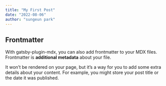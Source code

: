 ```yaml
---
title: "My First Post"
date: "2022-08-06"
author: "sungeun park"
---
```


## Frontmatter

With gatsby-plugin-mdx, you can also add frontmatter to your MDX files.
Frontmatter is **additional metadata** about your file.

It won’t be rendered on your page,
but it’s a way for you to add some extra details about your content.
For example, you might store your post title or the date it was published.
